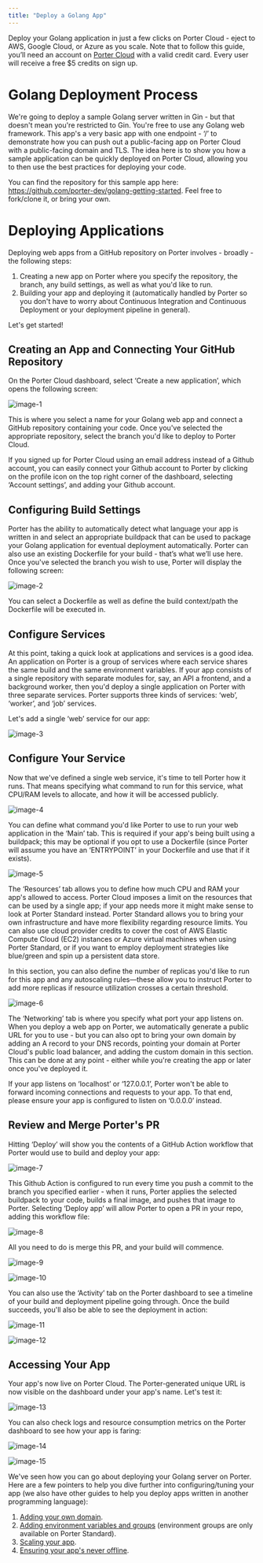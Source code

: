 ```yaml
---
title: "Deploy a Golang App"
---
```


Deploy your Golang application in just a few clicks on Porter Cloud - eject to AWS, Google Cloud, or Azure as you scale. Note that to follow this guide, you’ll need an account on [Porter Cloud](https://porter.run/porter-cloud) with a valid credit card. Every user will receive a free $5 credits on sign up.
# Golang Deployment Process

We're going to deploy a sample Golang server written in Gin - but that doesn't mean you're restricted to Gin. You're free to use any Golang web framework. This app's a very basic app with one endpoint - ‘/’ to demonstrate how you can push out a public-facing app on Porter Cloud with a public-facing domain and TLS. The idea here is to show you how a sample application can be quickly deployed on Porter Cloud, allowing you to then use the best practices for deploying your code. 

You can find the repository for this sample app here: https://github.com/porter-dev/golang-getting-started. Feel free to fork/clone it, or bring your own.

# Deploying Applications

Deploying web apps from a GitHub repository on Porter involves - broadly - the following steps:

1. Creating a new app on Porter where you specify the repository, the branch, any build settings, as well as what you'd like to run.
2. Building your app and deploying it (automatically handled by Porter so you don't have to worry about Continuous Integration and Continuous Deployment or your deployment pipeline in general).

Let's get started!

## Creating an App and Connecting Your GitHub Repository

On the Porter Cloud dashboard, select ‘Create a new application’, which opens the following screen:

![image-1](/images//guides/porter-cloud-golang/golang-image1.png)

This is where you select a name for your Golang web app and connect a GitHub repository containing your code. Once you've selected the appropriate repository, select the branch you'd like to deploy to Porter Cloud. 

<Info>
If you signed up for Porter Cloud using an email address instead of a Github account, you can easily connect your Github account to Porter by clicking on the profile icon on the top right corner of the dashboard, selecting ‘Account settings’, and adding your Github account.
</Info>

## Configuring Build Settings

Porter has the ability to automatically detect what language your app is written in and select an appropriate buildpack that can be used to package your Golang application for eventual deployment automatically. Porter can also use an existing Dockerfile for your build - that’s what we’ll use here. Once you've selected the branch you wish to use, Porter will display the following screen:

![image-2](/images//guides/porter-cloud-golang/golang-image2.png)

You can select a Dockerfile as well as define the build context/path the Dockerfile will be executed in. 

## Configure Services

At this point, taking a quick look at applications and services is a good idea. An application on Porter is a group of services where each service shares the same build and the same environment variables. If your app consists of a single repository with separate modules for, say, an API a frontend, and a background worker, then you'd deploy a single application on Porter with three separate services. Porter supports three kinds of services: ‘web’, ‘worker’, and ‘job’ services. 

Let's add a single ‘web’ service for our app:

![image-3](/images//guides/porter-cloud-golang/golang-image3.png)

## Configure Your Service

Now that we've defined a single web service, it's time to tell Porter how it runs. That means specifying what command to run for this service, what CPU/RAM levels to allocate, and how it will be accessed publicly.

![image-4](/images//guides/porter-cloud-golang/golang-image4.png)

You can define what command you'd like Porter to use to run your web application in the ‘Main’ tab. This is required if your app's being built using a buildpack; this may be optional if you opt to use a Dockerfile (since Porter will assume you have an ‘ENTRYPOINT’ in your Dockerfile and use that if it exists).

![image-5](/images//guides/porter-cloud-golang/golang-image5.png)

The ‘Resources’ tab allows you to define how much CPU and RAM your app's allowed to access. Porter Cloud imposes a limit on the resources that can be used by a single app; if your app needs more it might make sense to look at Porter Standard instead. Porter Standard allows you to bring your own infrastructure and have more flexibility regarding resource limits. You can also use cloud provider credits to cover the cost of AWS Elastic Compute Cloud (EC2) instances or Azure virtual machines when using Porter Standard, or if you want to employ deployment strategies like blue/green and spin up a persistent data store.

In this section, you can also define the number of replicas you'd like to run for this app and any autoscaling rules—these allow you to instruct Porter to add more replicas if resource utilization crosses a certain threshold. 

![image-6](/images//guides/porter-cloud-golang/golang-image6.png)

The ‘Networking’ tab is where you specify what port your app listens on. When you deploy a web app on Porter, we automatically generate a public URL for you to use - but you can also opt to bring your own domain by adding an A record to your DNS records, pointing your domain at Porter Cloud's public load balancer, and adding the custom domain in this section. This can be done at any point - either while you're creating the app or later once you've deployed it. 

<Info>
If your app listens on ‘localhost’ or ‘127.0.0.1’, Porter won't be able to forward incoming connections and requests to your app. To that end, please ensure your app is configured to listen on ‘0.0.0.0’ instead.
</Info>

## Review and Merge Porter's PR

Hitting ‘Deploy’ will show you the contents of a GitHub Action workflow that Porter would use to build and deploy your app:

![image-7](/images//guides/porter-cloud-golang/golang-image7.png)

This Github Action is configured to run every time you push a commit to the branch you specified earlier - when it runs, Porter applies the selected buildpack to your code, builds a final image, and pushes that image to Porter. Selecting ‘Deploy app’ will allow Porter to open a PR in your repo, adding this workflow file:

![image-8](/images//guides/porter-cloud-golang/golang-image8.png)

All you need to do is merge this PR, and your build will commence.

![image-9](/images//guides/porter-cloud-golang/golang-image9.png)

![image-10](/images//guides/porter-cloud-golang/golang-image10.png)

You can also use the ‘Activity’ tab on the Porter dashboard to see a timeline of your build and deployment pipeline going through. Once the build succeeds, you'll also be able to see the deployment in action:

![image-11](/images//guides/porter-cloud-golang/golang-image11.png)

![image-12](/images//guides/porter-cloud-golang/golang-image12.png)

## Accessing Your App

Your app's now live on Porter Cloud. The Porter-generated unique URL is now visible on the dashboard under your app's name. Let's test it:

![image-13](/images//guides/porter-cloud-golang/golang-image13.png)

You can also check logs and resource consumption metrics on the Porter dashboard to see how your app is faring:

![image-14](/images//guides/porter-cloud-golang/golang-image14.png)

![image-15](/images//guides/porter-cloud-golang/golang-image15.png)

We've seen how you can go about deploying your Golang server on Porter. Here are a few pointers to help you dive further into configuring/tuning your app (we also have other guides to help you deploy apps written in another programming language):

1. [Adding your own domain](/configure/custom-domains).
2. [Adding environment variables and groups](/configure/environment-groups) (environment groups are only available on Porter Standard).
3. [Scaling your app](/configure/autoscaling). 
4. [Ensuring your app's never offline](/configure/health-checks). 
